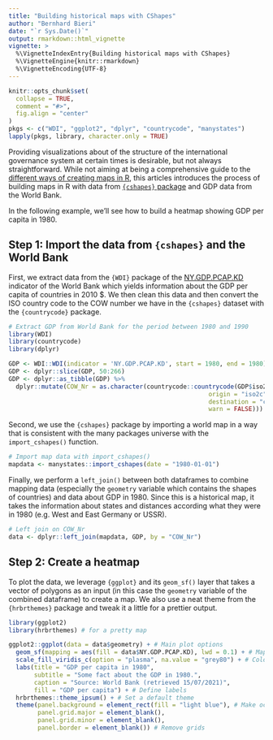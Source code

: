 ```yaml
---
title: "Building historical maps with CShapes"
author: "Bernhard Bieri"
date: "`r Sys.Date()`"
output: rmarkdown::html_vignette
vignette: >
  %\VignetteIndexEntry{Building historical maps with CShapes}
  %\VignetteEngine{knitr::rmarkdown}
  %\VignetteEncoding{UTF-8}
---
```


```r
knitr::opts_chunk$set(
  collapse = TRUE,
  comment = "#>",
  fig.align = "center"
)
pkgs <- c("WDI", "ggplot2", "dplyr", "countrycode", "manystates")
lapply(pkgs, library, character.only = TRUE)
```

Providing visualizations about of the structure of the international
governance system at certain times is desirable, but not always straightforward.
While not aiming at being a comprehensive guide to the
[different ways of creating maps in R](https://geocompr.robinlovelace.net/),
this articles introduces the process of building maps in R with data
from [`{cshapes}` package](https://cran.r-project.org/web/packages/cshapes/index.html)
and GDP data from the World Bank.

In the following example, we'll see how to build a heatmap showing GDP per
capita in 1980.

## Step 1: Import the data from `{cshapes}` and the World Bank

First, we extract data from the `{WDI}` package of the
[NY.GDP.PCAP.KD](https://data.worldbank.org/indicator/NY.GDP.PCAP.KD)
indicator of the World Bank which yields information
about the GDP per capita of countries in 2010 $.
We then clean this data and then convert the ISO country code to
the COW number we have in the `{cshapes}` dataset
with the `{countrycode}` package.

```r
# Extract GDP from World Bank for the period between 1980 and 1990
library(WDI)
library(countrycode)
library(dplyr)

GDP <- WDI::WDI(indicator = 'NY.GDP.PCAP.KD', start = 1980, end = 1980)
GDP <- dplyr::slice(GDP, 50:266)
GDP <- dplyr::as_tibble(GDP) %>%
  dplyr::mutate(COW_Nr = as.character(countrycode::countrycode(GDP$iso2c,
                                                       origin = "iso2c",
                                                       destination = "cown",
                                                       warn = FALSE)))
```

Second, we use the `{cshapes}` package by importing a world map
in a way that is consistent with the many packages universe with the
`import_cshapes()` function.

```r
# Import map data with import_cshapes()
mapdata <- manystates::import_cshapes(date = "1980-01-01")
```

Finally, we perform a `left_join()` between both dataframes to combine mapping
data (especially the `geometry` variable which contains the shapes of countries)
and data about GDP in 1980.
Since this is a historical map, it takes the information about states and
distances according what they were in 1980 (e.g. West and East Germany or USSR).

```r
# Left join on COW_Nr
data <- dplyr::left_join(mapdata, GDP, by = "COW_Nr")
```

## Step 2: Create a heatmap

To plot the data, we leverage `{ggplot}` and its `geom_sf()`
layer that takes a vector of polygons as an input
(in this case the `geometry` variable of the combined
dataframe) to create a map.
We also use a neat theme from the `{hrbrthemes}`
package and tweak it a little for a prettier output.

```r
library(ggplot2)
library(hrbrthemes) # for a pretty map

ggplot2::ggplot(data = data$geometry) + # Main plot options
  geom_sf(mapping = aes(fill = data$NY.GDP.PCAP.KD), lwd = 0.1) + # Map options
  scale_fill_viridis_c(option = "plasma", na.value = "grey80") + # Color options
  labs(title = "GDP per capita in 1980",
       subtitle = "Some fact about the GDP in 1980.",
       caption = "Source: World Bank (retrieved 15/07/2021)",
       fill = "GDP per capita") + # Define labels
  hrbrthemes::theme_ipsum() + # Set a default theme
  theme(panel.background = element_rect(fill = "light blue"), # Make oceans blue
        panel.grid.major = element_blank(),
        panel.grid.minor = element_blank(),
        panel.border = element_blank()) # Remove grids
```
